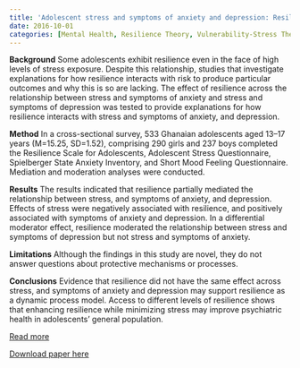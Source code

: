 ```yaml
---
title: 'Adolescent stress and symptoms of anxiety and depression: Resilience explains and differentiates the relationships'
date: 2016-10-01
categories: [Mental Health, Resilience Theory, Vulnerability-Stress Theory] 
---
```


**Background**
Some adolescents exhibit resilience even in the face of high levels of stress exposure. Despite this relationship, studies that investigate explanations for how resilience interacts with risk to produce particular outcomes and why this is so are lacking. The effect of resilience across the relationship between stress and symptoms of anxiety and stress and symptoms of depression was tested to provide explanations for how resilience interacts with stress and symptoms of anxiety, and depression.

**Method**
In a cross-sectional survey, 533 Ghanaian adolescents aged 13–17 years (M=15.25, SD=1.52), comprising 290 girls and 237 boys completed the Resilience Scale for Adolescents, Adolescent Stress Questionnaire, Spielberger State Anxiety Inventory, and Short Mood Feeling Questionnaire. Mediation and moderation analyses were conducted.

**Results**
The results indicated that resilience partially mediated the relationship between stress, and symptoms of anxiety, and depression. Effects of stress were negatively associated with resilience, and positively associated with symptoms of anxiety and depression. In a differential moderator effect, resilience moderated the relationship between stress and symptoms of depression but not stress and symptoms of anxiety.

**Limitations**
Although the findings in this study are novel, they do not answer questions about protective mechanisms or processes.

**Conclusions**
Evidence that resilience did not have the same effect across stress, and symptoms of anxiety and depression may support resilience as a dynamic process model. Access to different levels of resilience shows that enhancing resilience while minimizing stress may improve psychiatric health in adolescents' general population.

[Read more](https://doi.org/10.1016/j.jad.2016.05.031)

[Download paper here](http://github.com/frederickanyan.github.io/files/publications/adolescent_stress.pdf)


